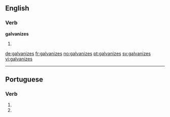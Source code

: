 ==English==

===Verb===
'''galvanizes'''

# {{third-person singular of|galvanize}}

[[de:galvanizes]]
[[fr:galvanizes]]
[[no:galvanizes]]
[[pt:galvanizes]]
[[sv:galvanizes]]
[[vi:galvanizes]]

----
==Portuguese==

===Verb===
{{head|pt|verb form}}
# {{conjugation of|galvanizar||2|s|present|subjunctive|lang=pt}}
# {{conjugation of|galvanizar||2|s|negative|imperative|lang=pt}}
{{rfc-auto}}